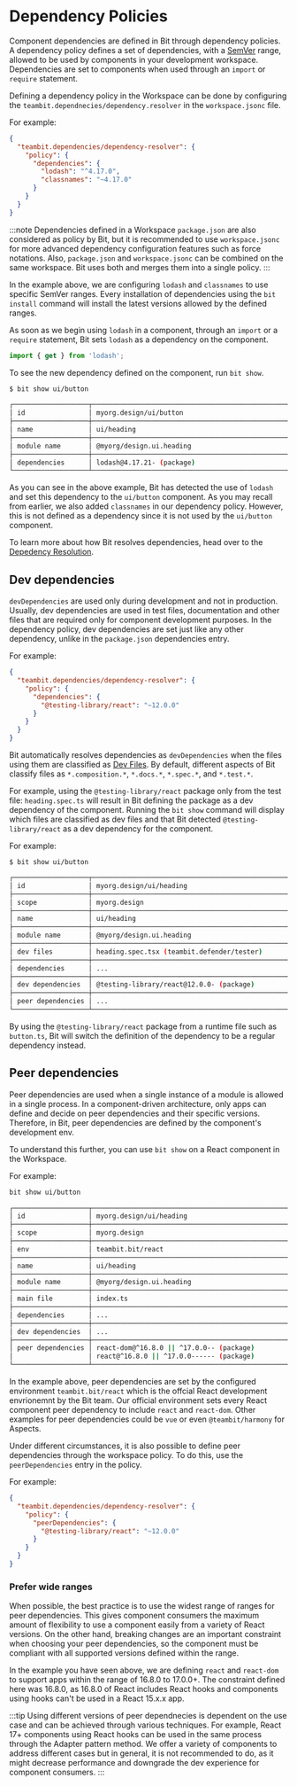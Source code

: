 # Dependency Policies

Component dependencies are defined in Bit through dependency policies. A dependency policy defines a set of dependencies, with a [SemVer](https://semver.org) range, allowed to be used by components 
in your development workspace. Dependencies are set to components when used through an `import` or `require` statement. 

Defining a dependency policy in the Workspace can be done by configuring the `teambit.dependnecies/dependency.resolver` in the `workspace.jsonc` file. 

For example:

```json
{
  "teambit.dependencies/dependency-resolver": {
    "policy": {
      "dependencies": {
        "lodash": "^4.17.0",
        "classnames": "~4.17.0"
      }
    }
  }
}
```

:::note
Dependencies defined in a Workspace `package.json` are also considered as policy by Bit, but it is recommended to use `workspace.jsonc` for more advanced dependency configuration
features such as force notations. Also, `package.json` and `workspace.jsonc` can be combined on the same workspace. Bit uses both and merges them into a single policy.
:::

In the example above, we are configuring `lodash` and `classnames` to use specific SemVer ranges. Every installation of dependencies using the `bit install` command will install
the latest versions allowed by the defined ranges.

As soon as we begin using `lodash` in a component, through an `import` or a `require` statement, Bit sets `lodash` as a dependency on the component.

```ts
import { get } from 'lodash';
```

To see the new dependency defined on the component, run `bit show`.

```bash
$ bit show ui/button
```

```bash {6}
┌───────────────────┬────────────────────────────────────────────────────────────┐
│ id                │ myorg.design/ui/button                                     │
├───────────────────┼────────────────────────────────────────────────────────────┤
│ name              │ ui/heading                                                 │
├───────────────────┼────────────────────────────────────────────────────────────┤
│ module name       │ @myorg/design.ui.heading                                   │
├───────────────────┼────────────────────────────────────────────────────────────┤
│ dependencies      │ lodash@4.17.21- (package)                                  │
└───────────────────┴────────────────────────────────────────────────────────────┘
```

As you can see in the above example, Bit has detected the use of `lodash` and set this dependency to the `ui/button` component. As you may recall from earlier, we also added `classnames` in our dependency policy. However, this is not defined as a dependency since it is not used
by the `ui/button` component.

To learn more about how Bit resolves dependencies, head over to the [Depedency Resolution](/).


## Dev dependencies
`devDependencies` are used only during development and not in production. Usually, dev dependencies are used in test files, documentation and other files that are required
only for component development purposes. In the dependency policy, dev dependencies are set just like any other dependency, unlike in the `package.json` dependencies entry.

For example:

```json
{
  "teambit.dependencies/dependency-resolver": {
    "policy": {
      "dependencies": {
        "@testing-library/react": "~12.0.0"
      }
    }
  }
}
```

Bit automatically resolves dependencies as `devDependencies` when the files using them are classified as [Dev Files](/docs/components/dev-files). By default, different aspects of
Bit classify files as `*.composition.*`, `*.docs.*`, `*.spec.*`, and `*.test.*`.

For example, using the `@testing-library/react` package only from the test file: `heading.spec.ts` will result in Bit defining the package as a dev dependency of the component. 
Running the `bit show` command will display which files are classified as dev files and that Bit detected `@testing-library/react` as a dev dependency for the component.

For example:

```
$ bit show ui/button
```

```bash {6}
┌───────────────────┬─────────────────────────────────────────────────────────────┐
│ id                │ myorg.design/ui/heading                                     │
├───────────────────┼─────────────────────────────────────────────────────────────┤
│ scope             │ myorg.design                                                │
├───────────────────┼─────────────────────────────────────────────────────────────┤
│ name              │ ui/heading                                                  │
├───────────────────┼─────────────────────────────────────────────────────────────┤
│ module name       │ @myorg/design.ui.heading                                    │
├───────────────────┼─────────────────────────────────────────────────────────────┤
│ dev files         │ heading.spec.tsx (teambit.defender/tester)                  │
├───────────────────┼─────────────────────────────────────────────────────────────┤
│ dependencies      │ ...                                                         │
├───────────────────┼─────────────────────────────────────────────────────────────┤
│ dev dependencies  │ @testing-library/react@12.0.0- (package)                    │
├───────────────────┼─────────────────────────────────────────────────────────────┤
│ peer dependencies │ ...                                                         │
└───────────────────┴─────────────────────────────────────────────────────────────┘
```

By using the `@testing-library/react` package from a runtime file such as `button.ts`, Bit will switch the definition of the dependency to be a regular dependency instead.


## Peer dependencies
Peer dependencies are used when a single instance of a module is allowed in a single process. In a component-driven architecture, only apps can define and decide on 
peer dependencies and their specific versions. Therefore, in Bit, peer dependencies are defined by the component's development env.

To understand this further, you can use `bit show` on a React component in the Workspace. 

For example: 

```bash
bit show ui/button
```

```bash
┌───────────────────┬─────────────────────────────────────────────────────────────┐
│ id                │ myorg.design/ui/heading                                     │
├───────────────────┼─────────────────────────────────────────────────────────────┤
│ scope             │ myorg.design                                                │
├───────────────────┼─────────────────────────────────────────────────────────────┤
│ env               │ teambit.bit/react                                           │
├───────────────────┼─────────────────────────────────────────────────────────────┤
│ name              │ ui/heading                                                  │
├───────────────────┼─────────────────────────────────────────────────────────────┤
│ module name       │ @myorg/design.ui.heading                                    │
├───────────────────┼─────────────────────────────────────────────────────────────┤
│ main file         │ index.ts                                                    │
├───────────────────┼─────────────────────────────────────────────────────────────┤
│ dependencies      │ ...                                                         │
├───────────────────┼─────────────────────────────────────────────────────────────┤
│ dev dependencies  │ ...                                                         │
├───────────────────┼─────────────────────────────────────────────────────────────┤
│ peer dependencies │ react-dom@^16.8.0 || ^17.0.0-- (package)                    │
│                   │ react@^16.8.0 || ^17.0.0------ (package)                    │
└───────────────────┴─────────────────────────────────────────────────────────────┘
```

In the example above, peer dependencies are set by the configured environment `teambit.bit/react` which is the offcial React development envrionemnt by the Bit team. Our official 
environment sets every React component peer dependency to include `react` and `react-dom`. Other examples for peer dependencies could be `vue` or even `@teambit/harmony` for Aspects.

Under different circumstances, it is also possible to define peer dependencies through the workspace policy. To do this, use the `peerDependencies` entry in the policy. 

For example:

```json
{
  "teambit.dependencies/dependency-resolver": {
    "policy": {
      "peerDependencies": {
        "@testing-library/react": "~12.0.0"
      }
    }
  }
}
```

### Prefer wide ranges
When possible, the best practice is to use the widest range of ranges for peer dependencies. This gives component consumers the maximum amount of flexibility to use a component easily from a variety of React
versions. On the other hand, breaking changes are an important constraint when choosing your peer dependencies, so the component must be compliant with all supported versions defined within the range. 

In the example you have seen above, we are defining `react` and `react-dom` to support apps within the range of 16.8.0 to 17.0.0+. The constraint defined here was 16.8.0, as 16.8.0 of React includes React hooks and components
using hooks can't be used in a React 15.x.x app.

:::tip
Using different versions of peer dependnecies is dependent on the use case and can be achieved through various techniques.
For example, React 17+ components using React hooks can be used in the same process through the Adapter pattern method. We offer a variety of components
to address different cases but in general, it is not recommended to do, as it might decrease performance and downgrade the dev experience for component consumers.
:::

